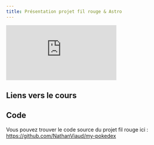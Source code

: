 ```yaml
---
title: Présentation projet fil rouge & Astro
---
```


<iframe src="https://www.youtube.com/embed/ivVG8T7huYI?si=D22Xy-qAxkOdkStL" title="YouTube video player" frameborder="0" allow="accelerometer; autoplay; clipboard-write; encrypted-media; gyroscope; picture-in-picture; web-share" referrerpolicy="strict-origin-when-cross-origin" allowfullscreen></iframe>

## Liens vers le cours
<LinkCard title="Principes du commit" href="/fyc-git/02-beginner/03-first-steps/03-commit-principles" />
<LinkCard title="Rôle de la zone de staging" href="/fyc-git/02-beginner/03-first-steps/05-staging-zone-role" />

## Code
Vous pouvez trouver le code source du projet fil rouge ici : https://github.com/NathanViaud/my-pokedex
